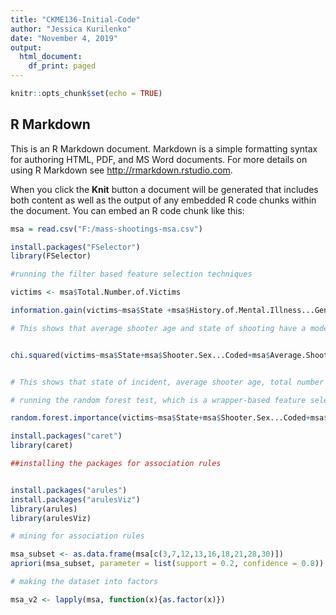 ---
title: "CKME136-Initial-Code"
author: "Jessica Kurilenko"
date: "November 4, 2019"
output:
  html_document:
    df_print: paged
---

```{r setup, include=FALSE}
knitr::opts_chunk$set(echo = TRUE)
```

## R Markdown

This is an R Markdown document. Markdown is a simple formatting syntax for authoring HTML, PDF, and MS Word documents. For more details on using R Markdown see <http://rmarkdown.rstudio.com>.

When you click the **Knit** button a document will be generated that includes both content as well as the output of any embedded R code chunks within the document. You can embed an R code chunk like this:



```{r}

msa = read.csv("F:/mass-shootings-msa.csv")

install.packages("FSelector")
library(FSelector)
```
```{r}

#running the filter based feature selection techniques

victims <- msa$Total.Number.of.Victims

information.gain(victims~msa$State +msa$History.of.Mental.Illness...General+msa$Shooter.Sex...Coded+msa$Average.Shooter.Age+msa$Total.Number.of.Guns+msa$Possible.Motive...General+msa$Military.Experience...Coded+msa$School.Related...Coded,msa)

# This shows that average shooter age and state of shooting have a moderately high correlation with total number of victims per incident.



```

```{r}

chi.squared(victims~msa$State+msa$Shooter.Sex...Coded+msa$Average.Shooter.Age+msa$Total.Number.of.Guns+msa$Possible.Motive...General+msa$Military.Experience...Coded+msa$School.Related...Coded)


# This shows that state of incident, average shooter age, total number of guns, and possible motive have a moderately high correlation with total number of victims per incident. 

```

```{r}

# running the random forest test, which is a wrapper-based feature selection technique

random.forest.importance(victims~msa$State+msa$Shooter.Sex...Coded+msa$History.of.Mental.Illness...Coded+msa$Shooter.Sex...Coded, importance.type = 1)


```

```{r}
install.packages("caret")
library(caret)

```

```{r}

##installing the packages for association rules


install.packages("arules")
install.packages("arulesViz")
library(arules)
library(arulesViz)

```

```{r}

# mining for association rules

msa_subset <- as.data.frame(msa[c(3,7,12,13,16,18,21,28,30)])
apriori(msa_subset, parameter = list(support = 0.2, confidence = 0.8))

```

```{r}

# making the dataset into factors

msa_v2 <- lapply(msa, function(x){as.factor(x)})



```

